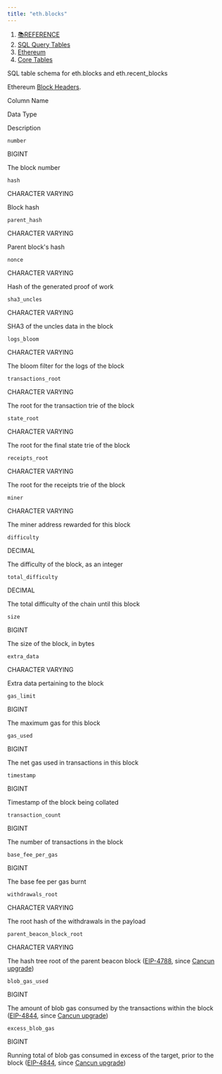 ```yaml
---
title: "eth.blocks"
---
```


1. [📚REFERENCE](/reference)
2. [SQL Query Tables](/reference/sql-query-tables)
3. [Ethereum](/reference/sql-query-tables/ethereum)
4. [Core Tables](/reference/sql-query-tables/ethereum/core-tables)

SQL table schema for eth.blocks and eth.recent\_blocks

Ethereum [Block Headers](https://ethereum.org/vi/developers/docs/blocks).

Column Name

Data Type

Description

`number`

BIGINT

The block number

`hash`

CHARACTER VARYING

Block hash

`parent_hash`

CHARACTER VARYING

Parent block's hash

`nonce`

CHARACTER VARYING

Hash of the generated proof of work

`sha3_uncles`

CHARACTER VARYING

SHA3 of the uncles data in the block

`logs_bloom`

CHARACTER VARYING

The bloom filter for the logs of the block

`transactions_root`

CHARACTER VARYING

The root for the transaction trie of the block

`state_root`

CHARACTER VARYING

The root for the final state trie of the block

`receipts_root`

CHARACTER VARYING

The root for the receipts trie of the block

`miner`

CHARACTER VARYING

The miner address rewarded for this block

`difficulty`

DECIMAL

The difficulty of the block, as an integer

`total_difficulty`

DECIMAL

The total difficulty of the chain until this block

`size`

BIGINT

The size of the block, in bytes

`extra_data`

CHARACTER VARYING

Extra data pertaining to the block

`gas_limit`

BIGINT

The maximum gas for this block

`gas_used`

BIGINT

The net gas used in transactions in this block

`timestamp`

BIGINT

Timestamp of the block being collated

`transaction_count`

BIGINT

The number of transactions in the block

`base_fee_per_gas`

BIGINT

The base fee per gas burnt

`withdrawals_root`

CHARACTER VARYING

The root hash of the withdrawals in the payload

`parent_beacon_block_root`

CHARACTER VARYING

The hash tree root of the parent beacon block ([EIP-4788](https://eips.ethereum.org/EIPS/eip-4788), since [Cancun upgrade](https://github.com/ethereum/execution-specs/blob/master/network-upgrades/mainnet-upgrades/cancun.md))

`blob_gas_used`

BIGINT

The amount of blob gas consumed by the transactions within the block ([EIP-4844](https://eips.ethereum.org/EIPS/eip-4844), since [Cancun upgrade](https://github.com/ethereum/execution-specs/blob/master/network-upgrades/mainnet-upgrades/cancun.md))

`excess_blob_gas`

BIGINT

Running total of blob gas consumed in excess of the target, prior to the block ([EIP-4844](https://eips.ethereum.org/EIPS/eip-4844), since [Cancun upgrade](https://github.com/ethereum/execution-specs/blob/master/network-upgrades/mainnet-upgrades/cancun.md))
